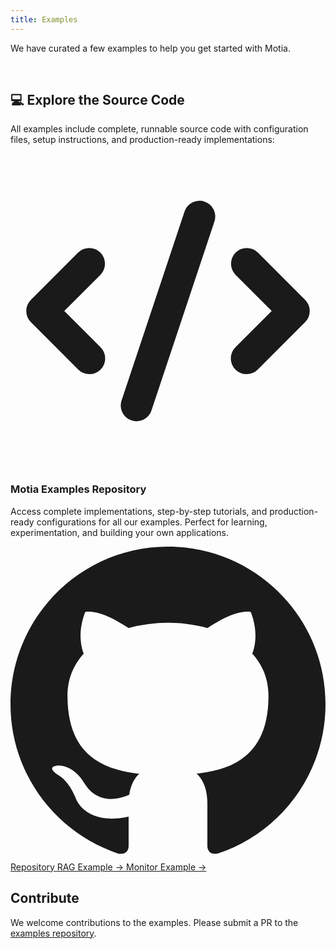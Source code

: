 ```yaml
---
title: Examples
---
```


We have curated a few examples to help you get started with Motia.

<Cards>
  <Card
    title="Multi-Language Data Processing"
    href="/docs/examples/multi-language-data-processing"
    description="A real-world example of a multi-language data processing flow"
  />
  <Card
    title="Sentiment Analysis"
    href="/docs/examples/sentiment-analysis"
    description="Sometimes you don't just want a simple “prompt => response.” Instead, you want the LLM to decide how to proceed A real-world example of a sentiment analysis flow"
  />
  <Card
    title="RAG with Docling and Weaviate"
    href="/docs/examples/rag-docling-weaviate"
    description="A real-world example of a RAG flow using Docling and Weaviate"
  />
  <Card
    title="Uptime Monitor"
    href="/docs/examples/uptime-discord-monitor"
    description="A real-world example of a uptime monitor flow"
  />
  <Card
    title="AI Content Moderation"
    href="/docs/examples/ai-content-moderation"
    description="Build a human-in-the-loop content moderation system with AI analysis and Slack integration"
  />
  <Card
    title="GitHub Stars Counter"
    href="/docs/examples/github-stars-counter"
    description="Production-grade real-time GitHub stars counter powering Motia.dev - secure webhooks, live streaming, enterprise scale"
  />
</Cards>


<br/>

## 💻 Explore the Source Code

All examples include complete, runnable source code with configuration files, setup instructions, and production-ready implementations:

<div className="not-prose">
  <div className="bg-gradient-to-r from-indigo-50 to-purple-50 border border-indigo-200 rounded-lg p-6 my-6">
    <div className="flex items-start space-x-4">
      <div className="flex-shrink-0">
        <svg className="w-8 h-8 text-indigo-600" fill="currentColor" viewBox="0 0 20 20">
          <path fillRule="evenodd" d="M12.316 3.051a1 1 0 01.633 1.265l-4 12a1 1 0 11-1.898-.632l4-12a1 1 0 011.265-.633zM5.707 6.293a1 1 0 010 1.414L3.414 10l2.293 2.293a1 1 0 11-1.414 1.414l-3-3a1 1 0 010-1.414l3-3a1 1 0 011.414 0zm8.586 0a1 1 0 011.414 0l3 3a1 1 0 010 1.414l-3 3a1 1 0 11-1.414-1.414L16.586 10l-2.293-2.293a1 1 0 010-1.414z" clipRule="evenodd" />
        </svg>
      </div>
      <div className="flex-1">
        <h3 className="text-lg font-semibold text-gray-900 mb-2">Motia Examples Repository</h3>
        <p className="text-gray-600 mb-4">Access complete implementations, step-by-step tutorials, and production-ready configurations for all our examples. Perfect for learning, experimentation, and building your own applications.</p>
        <div className="grid grid-cols-1 sm:grid-cols-3 gap-3">
          <a 
            href="https://github.com/MotiaDev/motia-examples" 
            target="_blank" 
            rel="noopener noreferrer"
            className="inline-flex items-center justify-center px-4 py-2 bg-indigo-600 hover:bg-indigo-700 text-white font-medium rounded-md transition-colors duration-200"
          >
            <svg className="w-4 h-4 mr-2" fill="currentColor" viewBox="0 0 24 24">
              <path d="M12 0C5.374 0 0 5.373 0 12 0 17.302 3.438 21.8 8.207 23.387c.599.111.793-.261.793-.577v-2.234c-3.338.726-4.033-1.416-4.033-1.416-.546-1.387-1.333-1.756-1.333-1.756-1.089-.745.083-.729.083-.729 1.205.084 1.839 1.237 1.839 1.237 1.07 1.834 2.807 1.304 3.492.997.107-.775.418-1.305.762-1.604-2.665-.305-5.467-1.334-5.467-5.931 0-1.311.469-2.381 1.236-3.221-.124-.303-.535-1.524.117-3.176 0 0 1.008-.322 3.301 1.23A11.509 11.509 0 0112 5.803c1.02.005 2.047.138 3.006.404 2.291-1.552 3.297-1.23 3.297-1.23.653 1.653.242 2.874.118 3.176.77.84 1.235 1.911 1.235 3.221 0 4.609-2.807 5.624-5.479 5.921.43.372.823 1.102.823 2.222v3.293c0 .319.192.694.801.576C20.566 21.797 24 17.3 24 12c0-6.627-5.373-12-12-12z"/>
            </svg>
            Repository
          </a>
          <a 
            href="https://github.com/MotiaDev/motia-examples/tree/main/examples/rag-docling-weaviate-agent" 
            target="_blank" 
            rel="noopener noreferrer"
            className="inline-flex items-center justify-center px-4 py-2 bg-gray-100 hover:bg-gray-200 text-gray-800 font-medium rounded-md transition-colors duration-200"
          >
            RAG Example →
          </a>
          <a 
            href="https://github.com/MotiaDev/motia-examples/tree/main/examples/motia-uptime-monitor" 
            target="_blank" 
            rel="noopener noreferrer"
            className="inline-flex items-center justify-center px-4 py-2 bg-gray-100 hover:bg-gray-200 text-gray-800 font-medium rounded-md transition-colors duration-200"
          >
            Monitor Example →
          </a>
        </div>
      </div>
    </div>
  </div>
</div>

## Contribute

We welcome contributions to the examples. Please submit a PR to the [examples repository](https://github.com/motiadev/motia-examples).
